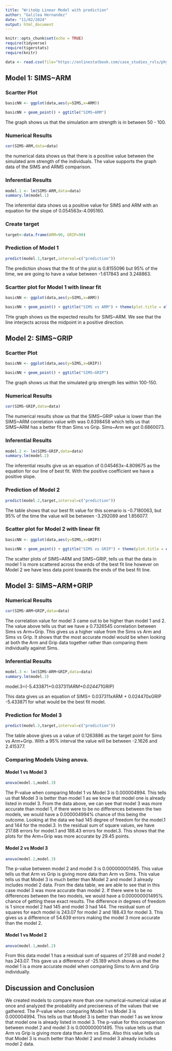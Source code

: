 ```yaml
---
title: "WriteUp Linear Model with prediction"
author: "Galilea Hernandez"
date: "11/02/2024"
output: html_document
---
```


```r
knitr::opts_chunk$set(echo = TRUE)
require(tidyverse)
require(tigerstats)
require(knitr)

data <- read.csv(file="https://onlinestatbook.com/case_studies_rvls/physical_strength/data.txt",sep="",header=TRUE)  
```

## Model 1: SIMS~ARM
### Scartter Plot

```r
basicNN <- ggplot(data,aes(y=SIMS,x=ARM))
```


```r
basicNN + geom_point() + ggtitle("SIMS~ARM")
```

The graph shows us that the simulation arm strength is in between 50 - 100.

### Numerical Results  

```r
cor(SIMS~ARM,data=data)
```

the numerical data shows us that there is a positive value between the simulated arm strength of the individuals. The value supports the graph data of the SIMS and ARMS comparison.

### Inferential Results 

```r
model.1 <- lm(SIMS~ARM,data=data)
summary.lm(model.1)
```


The inferential data shows us a positive value for SIMS and ARM with an equation for the slope of 0.054563x-4.095160.

### Create target

```r
target<-data.frame(ARM=90, GRIP=90)
```

### Prediction of Model 1

```r
predict(model.1,target,interval=c("prediction"))
```

The prediction shows that the fit of the plot is 0.8155096 but 95% of the time, we are going to have a value between -1.617843 and 3.248863.

### Scartter plot for Model 1 with linear fit

```r
basicNN <- ggplot(data,aes(y=SIMS,x=ARM))

```

```r
basicNN + geom_point() + ggtitle("SIMS vs ARM") + theme(plot.title = element_text(hjust = 0.5, size = 20)) + geom_smooth(method=lm)

```


THe graph shows us the expected results for SIMS~ARM. We see that the line interjects across the midpoint in a positive direction.


## Model 2: SIMS~GRIP

### Scartter Plot

```r
basicNN <- ggplot(data,aes(y=SIMS,x=GRIP))

```

```r
basicNN + geom_point() + ggtitle("SIMS~GRIP")

```


The graph shows us that the simulated grip strength lies within 100-150.

### Numerical Results

```r
cor(SIMS~GRIP,data=data)
```


The numerical results show us that the SIMS~GRIP value is lower than the SIMS~ARM correlation value with was 0.6398458 which tells us that SIMS~ARM has a better fit than Sims vs Grip. Sims~Arm we got 0.6860073. 


### Inferential Results

```r
model.2 <- lm(SIMS~GRIP,data=data)
summary.lm(model.2)
```

The inferential results give us an equation of 0.045463x-4.809675 as the equation for our line of best fit. With the positive coefficient we have a positive slope.

### Prediction of Model 2

```r
predict(model.2,target,interval=c("prediction"))
```

The table shows that our best fit value for this scenario is -0.7180063, but 95% of the time the value will be between -3.292089 and 1.856077.

### Scatter plot for Model 2 with linear fit

```r
basicNN <- ggplot(data,aes(y=SIMS,x=GRIP))

```

```r
basicNN + geom_point() + ggtitle("SIMS vs GRIP") + theme(plot.title = element_text(hjust = 0.5, size = 20)) + geom_smooth(method=lm)
```

The scatter plots of SIMS~ARM and SIMS~GRIP, tells us that the data in model 1 is more scattered across the ends of the best fit line however on Model 2  we have less data point towards the ends of the best fit line.


## Model 3: SIMS~ARM+GRIP

### Numerical Results

```r
cor(SIMS~ARM+GRIP,data=data)
```

The correlation value for model 3 came out to be higher than model 1 and 2. The value above tells us that we have a 0.7326545 correlation between Sims vs Arm+Grip. This gives us a higher value from the Sims vs Arm and Sims vs Grip. It shows that the most accurate model would be when looking at both the Arm and Grip data together rather than comparing them individually against Sims.


### Inferential Results

```r
model.3 <- lm(SIMS~ARM+GRIP,data=data)
summary.lm(model.3)
```

model.3=(-5.433871+0.037311*ARM+0.024471*GRIP)

This data gives us an equation of SIMS= 0.037311xARM + 0.024470xGRIP -5.433871 for what would be the best fit model. 

### Prediction for Model 3

```r
predict(model.3,target,interval=c("prediction"))

```

The table above gives us a value of 0.1263886 as the target point for Sims vs Arm+Grip. With a 95% interval the value will be between -2.1626 and 2.415377.

### Comparing Models Using anova.

#### Model 1 vs Model 3

```r
anova(model.1,model.3)
```

The P-value when comparing Model 1 vs Model 3 is 0.000004994. This tells us that Model 3 is better than model 1 as we know that model one is already listed in model 3.
From the data above, we can see that model 3 was more accurate than model 1, if there were to be no differences between the two models, we would have a 0.000004994% chance of this being the outcome. Looking at the data we had 145 degree of freedom for the model.1 and 144 for the model.3. In the residual sum of square values, we have 217.88 errors for model.1 and 188.43 errors for model.3. This shows that the plots for the Arm+Grip was more accurate by 29.45 points.  


#### Model 2 vs Model 3

```r
anova(model.2,model.3)
```

The p-value between model 2 and model 3 is 0.000000001495. This value tells us that Arm vs Grip is giving more data than Arm vs Sims. This value tells us that Model 3 is much better than Model 2 and model 3 already includes model 2 data. 
From the data table, we are able to see that in this case model 3 was more accurate than model 2. If there were to be no differences between the two models, we would have a 0.000000001495% chance of getting these exact results. The difference in degrees of freedom is 1 since model 2 had 145 and model 3 had 144. The residual sum of squares for each model is 243.07 for model 2 and 188.43 for model 3. This gives us a difference of 54.639 errors making the model 3 more accurate than the model 2. 

#### Model 1 vs Model 2 


```r
anova(model.1,model.2)
```

From this data model 1 has a residual sum of squares of 217.88 and model 2 has 243.07. This gave us a difference of -25.189 which shows us that the model 1 is a more accurate model when comparing Sims to Arm and Grip individually.

## Discussion and Conclusion
We created models to compare more than one numerical-numerical value at once and analyzed the probability and preciseness of the values that we gathered.
The P-value when comparing Model 1 vs Model 3 is 0.000004994. This tells us that Model 3 is better than model 1 as we know that model one is already listed in model 3. The p-value for this comparison between model 2 and model 3 is 0.000000001495. This value tells us that Arm vs Grip is giving more data than Arm vs Sims. Also this value tells us that Model 3 is much better than Model 2 and model 3 already includes model 2 data. 

 




